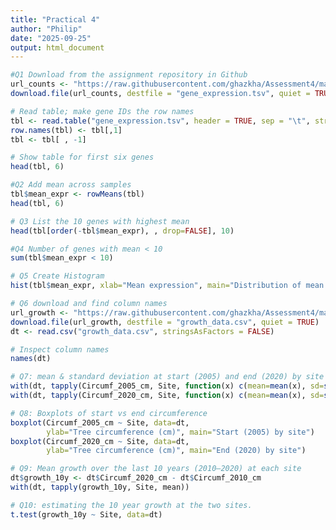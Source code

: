 ```yaml
---
title: "Practical 4"
author: "Philip"
date: "2025-09-25"
output: html_document
---
```

```r
#Q1 Download from the assignment repository in Github
url_counts <- "https://raw.githubusercontent.com/ghazkha/Assessment4/main/gene_expression.tsv"
download.file(url_counts, destfile = "gene_expression.tsv", quiet = TRUE)

```
```r
# Read table; make gene IDs the row names 
tbl <- read.table("gene_expression.tsv", header = TRUE, sep = "\t", stringsAsFactors = FALSE)
row.names(tbl) <- tbl[,1]
tbl <- tbl[ , -1]

# Show table for first six genes  
head(tbl, 6)

```

```r
#Q2 Add mean across samples 
tbl$mean_expr <- rowMeans(tbl)
head(tbl, 6)

```
```r
# Q3 List the 10 genes with highest mean
head(tbl[order(-tbl$mean_expr), , drop=FALSE], 10)

```
```r
#Q4 Number of genes with mean < 10
sum(tbl$mean_expr < 10)

```
```r
# Q5 Create Histogram 
hist(tbl$mean_expr, xlab="Mean expression", main="Distribution of mean counts")

```
```r
# Q6 download and find column names
url_growth <- "https://raw.githubusercontent.com/ghazkha/Assessment4/main/growth_data.csv"
download.file(url_growth, destfile = "growth_data.csv", quiet = TRUE)
dt <- read.csv("growth_data.csv", stringsAsFactors = FALSE)   

# Inspect column names
names(dt)

```
```r
# Q7: mean & standard deviation at start (2005) and end (2020) by site
with(dt, tapply(Circumf_2005_cm, Site, function(x) c(mean=mean(x), sd=sd(x))))
with(dt, tapply(Circumf_2020_cm, Site, function(x) c(mean=mean(x), sd=sd(x))))


```
```r
# Q8: Boxplots of start vs end circumference
boxplot(Circumf_2005_cm ~ Site, data=dt,
        ylab="Tree circumference (cm)", main="Start (2005) by site")
boxplot(Circumf_2020_cm ~ Site, data=dt,
        ylab="Tree circumference (cm)", main="End (2020) by site")

```
```r
# Q9: Mean growth over the last 10 years (2010–2020) at each site
dt$growth_10y <- dt$Circumf_2020_cm - dt$Circumf_2010_cm
with(dt, tapply(growth_10y, Site, mean))

```

```r
# Q10: estimating the 10 year growth at the two sites.
t.test(growth_10y ~ Site, data=dt)
```

